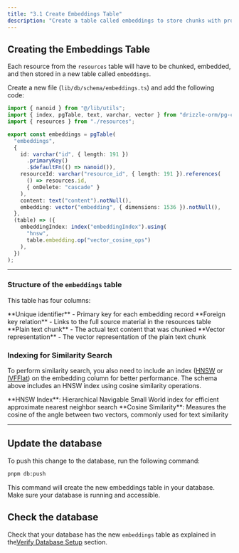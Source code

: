 ```yaml
---
title: "3.1 Create Embeddings Table"
description: "Create a table called embeddings to store chunks with proper indexing for similarity search."
---
```


## Creating the Embeddings Table

Each resource from the `resources` table will have to be chunked, embedded, and then stored in a new table called `embeddings`.

Create a new file (`lib/db/schema/embeddings.ts`) and add the following code:

```typescript lib/db/schema/embeddings.ts
import { nanoid } from "@/lib/utils";
import { index, pgTable, text, varchar, vector } from "drizzle-orm/pg-core";
import { resources } from "./resources";

export const embeddings = pgTable(
  "embeddings",
  {
    id: varchar("id", { length: 191 })
      .primaryKey()
      .$defaultFn(() => nanoid()),
    resourceId: varchar("resource_id", { length: 191 }).references(
      () => resources.id,
      { onDelete: "cascade" }
    ),
    content: text("content").notNull(),
    embedding: vector("embedding", { dimensions: 1536 }).notNull(),
  },
  (table) => ({
    embeddingIndex: index("embeddingIndex").using(
      "hnsw",
      table.embedding.op("vector_cosine_ops")
    ),
  })
);
```

---

### Structure of the `embeddings` table

This table has four columns:

<Columns cols={2}>
  <Card title="id" icon="hash">
    **Unique identifier** - Primary key for each embedding record
  </Card>
  <Card title="resourceId" icon="link">
    **Foreign key relation** - Links to the full source material in the
    resources table
  </Card>
</Columns>
<Columns cols={2}>
  <Card title="content" icon="file-text">
    **Plain text chunk** - The actual text content that was chunked
  </Card>
  <Card title="embedding" icon="layers">
    **Vector representation** - The vector representation of the plain text
    chunk
  </Card>
</Columns>

### Indexing for Similarity Search

To perform similarity search, you also need to include an index ([HNSW](https://github.com/pgvector/pgvector?tab=readme-ov-file#hnsw) or [IVFFlat](https://github.com/pgvector/pgvector?tab=readme-ov-file#ivfflat)) on the embedding column for better performance. The schema above includes an HNSW index using cosine similarity operations.

<Info>
  **HNSW Index**: Hierarchical Navigable Small World index for efficient
  approximate nearest neighbor search
</Info>

<Info>
  **Cosine Similarity**: Measures the cosine of the angle between two vectors,
  commonly used for text similarity
</Info>

---

## Update the database

To push this change to the database, run the following command:

```bash terminal
pnpm db:push
```

<Warning>
  This command will create the new embeddings table in your database. Make sure
  your database is running and accessible.
</Warning>

## Check the database

Check that your database has the new `embeddings` table as explained in the[Verify Database Setup](/learning-paths/rag-chatbot/module-2-2#verify-database-setup) section.
